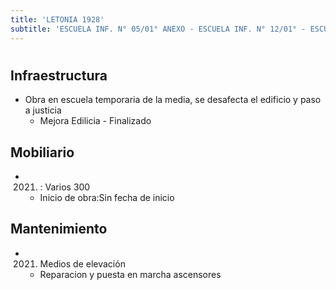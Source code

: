 ```yaml
---
title: 'LETONIA 1928'
subtitle: 'ESCUELA INF. N° 05/01° ANEXO - ESCUELA INF. N° 12/01° - ESCUELA INF. N° 05/01°'
---
```


#
## Infraestructura

* Obra en escuela temporaria de la media, se desafecta el edificio y paso a justicia 
    + Mejora Edilicia - Finalizado 


## Mobiliario

*  (2021) : Varios 300 



    + Inicio de obra:Sin fecha de inicio 



## Mantenimiento

*  (2021) Medios de elevación 
    + Reparacion y puesta en marcha ascensores






